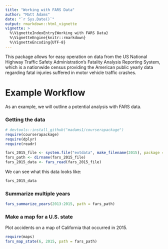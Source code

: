 ```yaml
---
title: "Working with FARS Data"
author: "Matt Adams"
date: "`r Sys.Date()`"
output: rmarkdown::html_vignette
vignette: >
  %\VignetteIndexEntry{Working with FARS Data}
  %\VignetteEngine{knitr::rmarkdown}
  %\VignetteEncoding{UTF-8}
---
```


This package allows for easy operation on data from the US National Highway Traffic Safety Administration's Fatality Analysis Reporting System, which is a nationwide census providing the American public yearly data regarding fatal injuries suffered in motor vehicle traffic crashes.

# Example Workflow

As an example, we will outline a potential analysis with FARS data.

### Getting the data

```r
# devtools::install_github("madams1/courserapackage")
require(courserapackage)
require(dplyr)
require(readr)

fars_2015_file <- system.file("extdata", make_filename(2015), package = "courserapackage")
fars_path <- dirname(fars_2015_file)
fars_2015_data <- fars_read(fars_2015_file)
```

We can see what this data looks like:

```r
fars_2015_data
```

### Summarize multiple years

```r
fars_summarize_years(2013:2015, path = fars_path)
```


### Make a map for a U.S. state

Plot accidents on a map of California that occurred in 2015.

```r
require(maps)
fars_map_state(6, 2015, path = fars_path)
```

